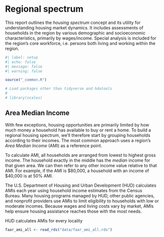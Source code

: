 # Regional spectrum {#sec-spectrum-reg}

This report outlines the *housing spectrum* concept and its utility for understanding housing market dynamics. It includes assessments of households in the region by various demographic and socioeconomic characteristics, primarily by wages/income. Special analysis is included for the region's core workforce, i.e. persons both living and working within the region.

```r
#| label: setup
#| echo: false
#| message: false
#| warning: false

source("_common.R")

# Load packages other than tidyverse and hdatools
# 
# library(scales)

```

## Area Median Income

With few exceptions, housing opportunities are primarily limited by how much money a household has available to buy or rent a home. To build a regional housing spectrum, we'll therefore start by grouping households according to their incomes. The most common approach uses a region's *Area Median Income* (AMI) as a reference point.

To calculate AMI, all households are arranged from lowest to highest gross income. The household exactly in the middle has the *median* income for that given area. We can then refer to any other income value relative to that AMI. For example, if the AMI is \$80,000, a household with an income of \$40,000 is at 50% AMI.

The U.S. Department of Housing and Urban Development (HUD) calculates AMIs each year using household income estimates from the Census Bureau. Many housing programs managed by HUD, other public agencies, and nonprofit providers use AMIs to limit eligibility to households with low or moderate incomes. Because wages and living costs vary by market, AMIs help ensure housing assistance reaches those with the most needs.

HUD calculates AMIs for every locality 

```r

faar_ami_all <- read_rds("data/faar_ami_all.rds")

```

